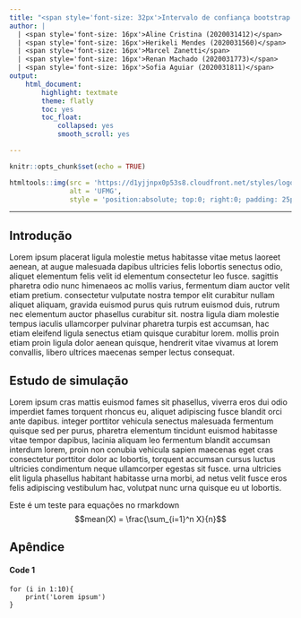 ```yaml
---
title: "<span style='font-size: 32px'>Intervalo de confiança bootstrap básico <br>para a variância populacional</span>"
author: |
  | <span style='font-size: 16px'>Aline Cristina (2020031412)</span>
  | <span style='font-size: 16px'>Herikeli Mendes (2020031560)</span>   
  | <span style='font-size: 16px'>Marcel Zanetti</span> 
  | <span style='font-size: 16px'>Renan Machado (2020031773)</span> 
  | <span style='font-size: 16px'>Sofia Aguiar (2020031811)</span> 
output: 
    html_document:
        highlight: textmate
        theme: flatly
        toc: yes
        toc_float:
            collapsed: yes
            smooth_scroll: yes 

---
```


```r
knitr::opts_chunk$set(echo = TRUE)
```

```r
htmltools::img(src = 'https://d1yjjnpx0p53s8.cloudfront.net/styles/logo-thumbnail/s3/102013/ufmg_simbolo_vetorizado.jpg', 
               alt = 'UFMG', 
               style = 'position:absolute; top:0; right:0; padding: 25px; margin-right:10px;')
```

---

## Introdução

Lorem ipsum placerat ligula molestie metus habitasse vitae metus laoreet aenean, at augue malesuada dapibus ultricies felis lobortis senectus odio, aliquet elementum felis velit id elementum consectetur leo fusce. sagittis pharetra odio nunc himenaeos ac mollis varius, fermentum diam auctor velit etiam pretium. consectetur vulputate nostra tempor elit curabitur nullam aliquet aliquam, gravida euismod purus quis rutrum euismod duis, rutrum nec elementum auctor phasellus curabitur sit. nostra ligula diam molestie tempus iaculis ullamcorper pulvinar pharetra turpis est accumsan, hac etiam eleifend ligula senectus etiam quisque curabitur lorem. mollis proin etiam proin ligula dolor aenean quisque, hendrerit vitae vivamus at lorem convallis, libero ultrices maecenas semper lectus consequat. 

## Estudo de simulação

Lorem ipsum cras mattis euismod fames sit phasellus, viverra eros dui odio imperdiet fames torquent rhoncus eu, aliquet adipiscing fusce blandit orci ante dapibus. integer porttitor vehicula senectus malesuada fermentum quisque sed per purus, pharetra elementum tincidunt euismod habitasse vitae tempor dapibus, lacinia aliquam leo fermentum blandit accumsan interdum lorem, proin non conubia vehicula sapien maecenas eget cras consectetur porttitor dolor ac lobortis, torquent accumsan cursus luctus ultricies condimentum neque ullamcorper egestas sit fusce. urna ultricies elit ligula phasellus habitant habitasse urna morbi, ad netus velit fusce eros felis adipiscing vestibulum hac, volutpat nunc urna quisque eu ut lobortis. 

Este é um teste para equações no rmarkdown
$$mean(X) = \frac{\sum_{i=1}^n X}{n}$$

## Apêndice

#### Code 1

    for (i in 1:10){
        print('Lorem ipsum')
    }